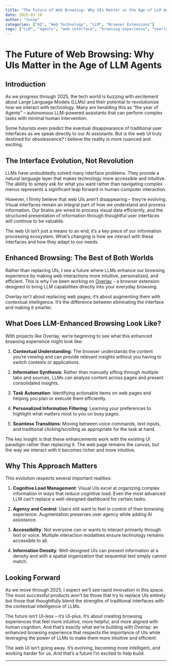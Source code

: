 ```yaml
---
title: "The Future of Web Browsing: Why UIs Matter in the Age of LLM Agents"
date: 2025-03-10
author: "Yusup"
categories: ["AI", "Web Technology", "LLM", "Browser Extensions"]
tags: ["LLM", "agents", "web interface", "browsing experience", "overlay"]
---
```


# The Future of Web Browsing: Why UIs Matter in the Age of LLM Agents

## Introduction

As we progress through 2025, the tech world is buzzing with excitement about Large Language Models (LLMs) and their potential to revolutionize how we interact with technology. Many are heralding this as "the year of Agents" – autonomous LLM-powered assistants that can perform complex tasks with minimal human intervention. 

Some futurists even predict the eventual disappearance of traditional user interfaces as we speak directly to our AI assistants. But is the web UI truly destined for obsolescence? I believe the reality is more nuanced and exciting.

## The Interface Evolution, Not Revolution

LLMs have undoubtedly solved many interface problems. They provide a natural language layer that makes technology more accessible and intuitive. The ability to simply ask for what you want rather than navigating complex menus represents a significant leap forward in human-computer interaction.

However, I firmly believe that web UIs aren't disappearing – they're evolving. Visual interfaces remain an integral part of how we understand and process information. Our brains are wired to process visual data efficiently, and the structured presentation of information through thoughtful user interfaces will continue to be valuable.

The web UI isn't just a means to an end; it's a key piece of our information processing ecosystem. What's changing is how we interact with these interfaces and how they adapt to our needs.

## Enhanced Browsing: The Best of Both Worlds

Rather than replacing UIs, I see a future where LLMs enhance our browsing experience by making web interactions more intuitive, personalized, and efficient. This is why I've been working on [Overlay](https://github.com/lsgrep/overlay) – a browser extension designed to bring LLM capabilities directly into your everyday browsing.

Overlay isn't about replacing web pages; it's about augmenting them with contextual intelligence. It's the difference between eliminating the interface and making it smarter.

## What Does LLM-Enhanced Browsing Look Like?

With projects like Overlay, we're beginning to see what this enhanced browsing experience might look like:

1. **Contextual Understanding**: The browser understands the content you're viewing and can provide relevant insights without you having to switch contexts or applications.

2. **Information Synthesis**: Rather than manually sifting through multiple tabs and sources, LLMs can analyze content across pages and present consolidated insights.

3. **Task Automation**: Identifying actionable items on web pages and helping you plan or execute them efficiently.

4. **Personalized Information Filtering**: Learning your preferences to highlight what matters most to you on busy pages.

5. **Seamless Transitions**: Moving between voice commands, text inputs, and traditional clicking/scrolling as appropriate for the task at hand.

The key insight is that these enhancements work *with* the existing UI paradigm rather than replacing it. The web page remains the canvas, but the way we interact with it becomes richer and more intuitive.

## Why This Approach Matters

This evolution respects several important realities:

1. **Cognitive Load Management**: Visual UIs excel at organizing complex information in ways that reduce cognitive load. Even the most advanced LLM can't replace a well-designed dashboard for certain tasks.

2. **Agency and Control**: Users still want to feel in control of their browsing experience. Augmentation preserves user agency while adding AI assistance.

3. **Accessibility**: Not everyone can or wants to interact primarily through text or voice. Multiple interaction modalities ensure technology remains accessible to all.

4. **Information Density**: Well-designed UIs can present information at a density and with a spatial organization that sequential text simply cannot match.

## Looking Forward

As we move through 2025, I expect we'll see rapid innovation in this space. The most successful products won't be those that try to replace UIs entirely but those that thoughtfully blend the strengths of traditional interfaces with the contextual intelligence of LLMs.

The future isn't UI-less – it's UI-plus. It's about creating browsing experiences that feel more intuitive, more helpful, and more aligned with human cognition. And that's exactly what we're building with Overlay: an enhanced browsing experience that respects the importance of UIs while leveraging the power of LLMs to make them more intuitive and efficient.

The web UI isn't going away. It's evolving, becoming more intelligent, and working harder for us. And that's a future I'm excited to help build.

---
